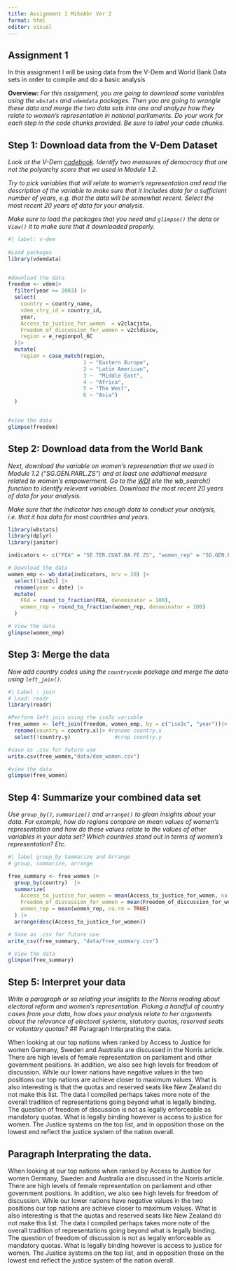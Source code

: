 ---
title: Assignment 1 MikeAbr Ver 2 
format: html
editor: visual
---
## Assignment 1

In this assignment I will be using data from the V-Dem and World Bank Data sets in order to compile and do a basic analysis

**Overview:** *For this assignment, you are going to download some variables using the `wbstats` and `vdemdata` packages. Then you are going to wrangle these data and merge the two data sets into one and analyze how they relate to women's representation in national parliaments. Do your work for each step in the code chunks provided. Be sure to label your code chunks.* 

## Step 1: Download data from the V-Dem Dataset

*Look at the V-Dem [codebook](https://www.v-dem.net/data/reference-documents/). Identify two measures of democracy that are not the polyarchy score that we used in Module 1.2.* 

*Try to pick variables that will relate to women's representation and read the description of the variable to make sure that it includes data for a sufficient number of years, e.g. that the data will be somewhat recent. Select the most recent 20 years of data for your analysis.* 

*Make sure to load the packages that you need and `glimpse()` the data or `View()` it to make sure that it downloaded properly.* 

```{r}
#| label: v-dem
 
#Load packages
library(vdemdata)


#download the data
freedom <- vdem|>
  filter(year >= 2003) |>
  select(
    country = country_name,
    vdem_ctry_id = country_id,
    year, 
    Access_to_justice_for_women  = v2clacjstw, 
    Freedom_of_discussion_for_women = v2cldiscw,
    region = e_regionpol_6C
  )|>
  mutate(
    region = case_match(region,
                        1 ~ "Eastern Europe", 
                        2 ~ "Latin American",
                        3 ~  "Middle East",
                        4 ~ "Africa",
                        5 ~ "The West",
                        6 ~ "Asia")
  )


#view the data 
glimpse(freedom)
```

## Step 2: Download data from the World Bank

*Next, download the variable on women's represenation that we used in Module 1.2 ("SG.GEN.PARL.ZS") and at least one additional measure related to women's empowerment. Go to the [WDI](https://databank.worldbank.org/source/world-development-indicators) site the wb_search() function to identify relevant variables. Download the most recent 20 years of data for your analysis.* 

*Make sure that the indicator has enough data to conduct your analysis, i.e. that it has data for most countries and years.*

```{r}

library(wbstats)
library(dplyr)
library(janitor)

indicators <- c("FEA" = "SE.TER.CUAT.BA.FE.ZS", "women_rep" = "SG.GEN.PARL.ZS") 

# Download the data  
women_emp <- wb_data(indicators, mrv = 20) |>
  select(!iso2c) |> 
  rename(year = date) |> 
  mutate(
    FEA = round_to_fraction(FEA, denominator = 100), 
    women_rep = round_to_fraction(women_rep, denominator = 100) 
  )

# View the data
glimpse(women_emp) 

```

## Step 3: Merge the data

*Now add country codes using the `countrycode` package and merge the data using `left_join()`.* 

```{r}
#| Label : join 
# Load: readr 
library(readr)

#Perform left join using the iso3c variable 
free_women <- left_join(freedom, women_emp, by = c("iso3c", "year"))|>
  rename(country = country.x)|> #rename country.x 
  select(!country.y)              #crop country.y

#save as .csv for future use 
write.csv(free_women,"data/dem_women.csv")

#view the data 
glimpse(free_women)
```

## Step 4: Summarize your combined data set

*Use `group_by()`, `summarize()` and `arrange()` to glean insights about your data. For example, how do regions compare on mean values of women's representation and how do these values relate to the values of other variables in your data set? Which countries stand out in terms of women's representation? Etc.* 

```{r}
#| label group_by Sammarize and Arrange
# group, summarize, arrange 

free_summary <- free_women |> 
  group_by(country)  |> 
  summarize(           
    Access_to_justice_for_women = mean(Access_to_justice_for_women, na.rm = TRUE), 
    Freedom_of_discussion_for_women = mean(Freedom_of_discussion_for_women, na.rm = TRUE), 
    women_rep = mean(women_rep, na.rm = TRUE)
  ) |> 
  arrange(desc(Access_to_justice_for_women)) 

# Save as .csv for future use
write_csv(free_summary, "data/free_summary.csv")

# View the data
glimpse(free_summary)

```

## Step 5: Interpret your data

*Write a paragraph or so relating your insights to the Norris reading about electoral reform and women's representation. Picking a handful of country cases from your data, how does your analysis relate to her arguments about the relevance of electoral systems, statutory quotas, reserved seats or voluntary quotas?* 
## Paragraph Interprating the data.

When looking at our top nations when ranked by Access to Justice for women Germany, Sweden and Australia are discussed in the Norris article. There are high levels of female representation on parliament and other government positions. In addition, we also see high levels for freedom of discussion. While our lower nations have negative values in the two positions our top nations are achieve closer to maximum values. What is also interesting is that the quotas and reserved seats like New Zealand do not make this list. The data I compiled perhaps takes more note of the overall tradition of representations going beyond what is legally binding. The question of freedom of discussion is not as legally enforceable as mandatory quotas. What is legally binding however is access to justice for women. The Justice systems on the top list, and in opposition those on the lowest end reflect the justice system of the nation overall.  

## Paragraph Interprating the data.

When looking at our top nations when ranked by Access to Justice for women Germany, Sweden and Australia are discussed in the Norris article. There are high levels of female representation on parliament and other government positions. In addition, we also see high levels for freedom of discussion. While our lower nations have negative values in the two positions our top nations are achieve closer to maximum values. What is also interesting is that the quotas and reserved seats like New Zealand do not make this list. The data I compiled perhaps takes more note of the overall tradition of representations going beyond what is legally binding. The question of freedom of discussion is not as legally enforceable as mandatory quotas. What is legally binding however is access to justice for women. The Justice systems on the top list, and in opposition those on the lowest end reflect the justice system of the nation overall.  
